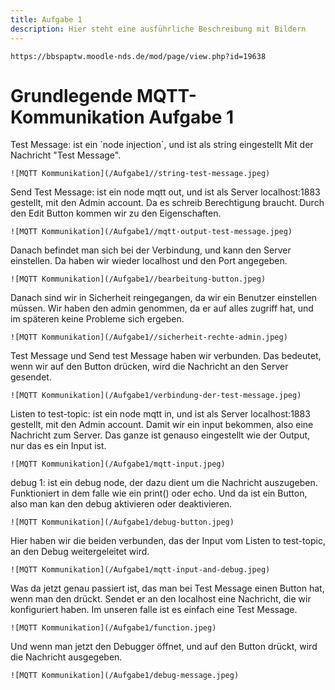 ```yaml
---
title: Aufgabe 1
description: Hier steht eine ausführliche Beschreibung mit Bildern
---
```


`https://bbspaptw.moodle-nds.de/mod/page/view.php?id=19638`

# Grundlegende MQTT-Kommunikation Aufgabe 1

<div className="border-2 border-white p-4 mt-8">
    Test Message: ist ein `node injection`, und ist als string eingestellt
    Mit der Nachricht "Test Message".

    ![MQTT Kommunikation](/Aufgabe1//string-test-message.jpeg)
</div>

<div className="border-2 border-white p-4 mt-8">
    Send Test Message: ist ein node mqtt out, und ist als Server localhost:1883 gestellt, mit den Admin account.
    Da es schreib Berechtigung braucht. Durch den Edit Button kommen wir zu den Eigenschaften.

    ![MQTT Kommunikation](/Aufgabe1//mqtt-output-test-message.jpeg)
</div>

<div className="border-2 border-white p-4 mt-8">
    Danach befindet man sich bei der Verbindung, und kann den Server einstellen.
    Da haben wir wieder localhost und den Port angegeben.

    ![MQTT Kommunikation](/Aufgabe1//bearbeitung-button.jpeg)
</div>

<div className="border-2 border-white p-4 mt-8">
    Danach sind wir in Sicherheit reingegangen, da wir ein Benutzer einstellen müssen.
    Wir haben den admin genommen, da er auf alles zugriff hat, und im späteren keine Probleme sich ergeben.

    ![MQTT Kommunikation](/Aufgabe1//sicherheit-rechte-admin.jpeg)
</div>

<div className="border-2 border-white p-4 mt-8">
    Test Message und Send test Message haben wir verbunden.
    Das bedeutet, wenn wir auf den Button drücken, wird die Nachricht an den Server gesendet.

    ![MQTT Kommunikation](/Aufgabe1/verbindung-der-test-message.jpeg)
</div>

<div className="border-2 border-white p-4 mt-8">
    Listen to test-topic: ist ein node mqtt in, und ist als Server localhost:1883 gestellt, mit den Admin account.
    Damit wir ein input bekommen, also eine Nachricht zum Server.
    Das ganze ist genauso eingestellt wie der Output, nur das es ein Input ist.

    ![MQTT Kommunikation](/Aufgabe1/mqtt-input.jpeg)
</div>

<div className="border-2 border-white p-4 mt-8">
    debug 1: ist ein debug node, der dazu dient um die Nachricht auszugeben.
    Funktioniert in dem falle wie ein print() oder echo.
    Und da ist ein Button, also man kan den debug aktivieren oder deaktivieren.

    ![MQTT Kommunikation](/Aufgabe1/debug-button.jpeg)
</div>

<div className="border-2 border-white gap-2 p-4 mt-8">
    Hier haben wir die beiden verbunden, das der Input vom Listen to test-topic, an den Debug weitergeleitet wird.

    ![MQTT Kommunikation](/Aufgabe1/mqtt-input-and-debug.jpeg)
</div>

<div className="border-2 border-white gap-2 p-4 mt-8">
    Was da jetzt genau passiert ist, das man bei Test Message einen Button hat, wenn man den drückt.
    Sendet er an den localhost eine Nachricht, die wir konfiguriert haben. Im unseren falle ist es einfach eine Test
    Message.

    ![MQTT Kommunikation](/Aufgabe1/function.jpeg)
</div>

<div className="border-2 border-white gap-2 p-4 mt-8">
    Und wenn man jetzt den Debugger öffnet, und auf den Button drückt, wird die Nachricht ausgegeben.

    ![MQTT Kommunikation](/Aufgabe1/debug-message.jpeg)
</div>
